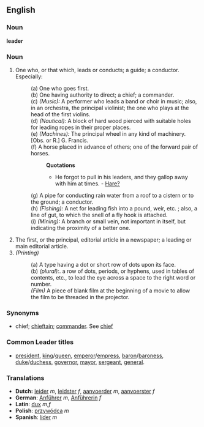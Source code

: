 ==English==
===Noun===
'''leader'''
===Noun===
#One who, or that which, leads or conducts; a guide; a conductor. Especially: 
#:(a) One who goes first. 
#:(b) One having authority to direct; a chief; a commander. 
#:(c) ''(Music):'' A performer who leads a band or choir in music; also, in an orchestra, the principal violinist; the one who plays at the head of the first violins. 
#:(d) ''(Nautical):'' A block of hard wood pierced with suitable holes for leading ropes in their proper places. 
#:(e) ''(Machines):'' The principal wheel in any kind of machinery. [Obs. or R.] G. Francis. 
#:(f) A horse placed in advance of others; one of the forward pair of horses.
#::'''Quotations'''
#::* He forgot to pull in his leaders, and they gallop away with him at times. - [[Hare?]]
#:(g) A pipe for conducting rain water from a roof to a cistern or to the ground; a conductor. 
#:(h) ''(Fishing):'' A net for leading fish into a pound, weir, etc. ; also, a line of gut, to which the snell of a fly hook is attached. 
#:(i) ''(Mining):'' A branch or small vein, not important in itself, but indicating the proximity of a better one.
#The first, or the principal, editorial article in a newspaper; a leading or main editorial article.
#''(Printing)'' 
#:(a) A type having a dot or short row of dots upon its face. 
#:(b) ''(plural):''. a row of dots, periods, or hyphens, used in tables of contents, etc., to lead the eye across a space to the right word or number. 
#:''(Film)'' A piece of blank film at the beginning of a movie to allow the film to be threaded in the projector.
===Synonyms===
*chief; [[chieftain]]; [[commander]]. See [[chief]]

===Common Leader titles===
*[[president]], [[king]]/[[queen]], [[emperor]]/[[empress]], [[baron]]/[[baroness]], [[duke]]/[[duchess]], [[governor]], [[mayor]], [[sergeant]], [[general]].
===Translations===
*'''Dutch:''' [[leider]] ''m'', [[leidster]] ''f'', [[aanvoerder]] ''m'', [[aanvoerster]] ''f''
*'''German''': [[Anführer]] ''m'', [[Anführerin]] ''f''
*'''Latin''': [[dux]] ''m'',''f''
*'''Polish''': [[przywódca]] ''m''
*'''Spanish''': [[líder]] ''m''